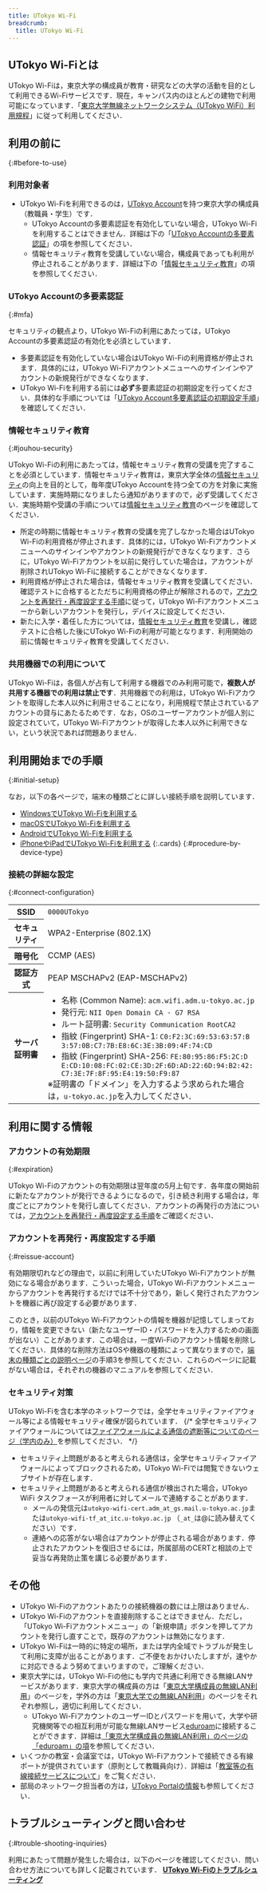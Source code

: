 ```yaml
---
title: UTokyo Wi-Fi
breadcrumb:
  title: UTokyo Wi-Fi
---
```




<Mfa100 />

## UTokyo Wi-Fiとは

UTokyo Wi-Fiは，東京大学の構成員が教育・研究などの大学の活動を目的として利用できるWi-Fiサービスです．現在，キャンパス内のほとんどの建物で利用可能になっています．「[東京大学無線ネットワークシステム（UTokyo WiFi）利用規程](https://www.u-tokyo.ac.jp/adm/dics/ja/wifi_termsofuse.html)」に従って利用してください．

## 利用の前に
{:#before-to-use}
### 利用対象者
- UTokyo Wi-Fiを利用できるのは，[UTokyo Account](/utokyo_account/)を持つ東京大学の構成員（教職員・学生）です．
    - UTokyo Accountの多要素認証を有効化していない場合，UTokyo Wi-Fiを利用することはできません．詳細は下の「[UTokyo Accountの多要素認証](#mfa)」の項を参照してください．
    - 情報セキュリティ教育を受講していない場合，構成員であっても利用が停止されることがあります．詳細は下の「[情報セキュリティ教育](#jouhou-security)」の項を参照してください．

### UTokyo Accountの多要素認証
{:#mfa}

セキュリティの観点より，UTokyo Wi-Fiの利用にあたっては，UTokyo Accountの多要素認証の有効化を必須としています．

- 多要素認証を有効化していない場合はUTokyo Wi-Fiの利用資格が停止されます．具体的には，UTokyo Wi-Fiアカウントメニューへのサインインやアカウントの新規発行ができなくなります．
- UTokyo Wi-Fiを利用する前には**必ず**多要素認証の初期設定を行ってください．具体的な手順については「[UTokyo Account多要素認証の初期設定手順](/utokyo_account/mfa/initial/)」を確認してください．


### 情報セキュリティ教育
{:#jouhou-security}

UTokyo Wi-Fiの利用にあたっては，情報セキュリティ教育の受講を完了することを必須としています．情報セキュリティ教育は，東京大学全体の[情報セキュリティ](https://univtokyo.sharepoint.com/sites/Security)の向上を目的として，毎年度UTokyo Accountを持つ全ての方を対象に実施しています．実施時期になりましたら通知がありますので，必ず受講してください．実施時期や受講の手順については[情報セキュリティ教育](https://univtokyo.sharepoint.com/sites/Security/SitePages/Information_Security_Education.aspx)のページを確認してください．

- 所定の時期に情報セキュリティ教育の受講を完了しなかった場合はUTokyo Wi-Fiの利用資格が停止されます．具体的には，UTokyo Wi-Fiアカウントメニューへのサインインやアカウントの新規発行ができなくなります．さらに，UTokyo Wi-Fiアカウントを以前に発行していた場合は，アカウントが削除されUTokyo Wi-Fiに接続することができなくなります． 
- 利用資格が停止された場合は，情報セキュリティ教育を受講してください．確認テストに合格するとただちに利用資格の停止が解除されるので，[アカウントを再発行・再度設定する手順](#reissue-account)に従って，UTokyo Wi-Fiアカウントメニューから新しいアカウントを発行し，デバイスに設定してください．
- 新たに入学・着任した方については，[情報セキュリティ教育](https://univtokyo.sharepoint.com/sites/Security/SitePages/Information_Security_Education.aspx)を受講し，確認テストに合格した後にUTokyo Wi-Fiの利用が可能となります．利用開始の前に情報セキュリティ教育を受講してください．

### 共用機器での利用について
UTokyo Wi-Fiは，各個人が占有して利用する機器でのみ利用可能で，**複数人が共用する機器での利用は禁止です**．共用機器での利用は，UTokyo Wi-Fiアカウントを取得した本人以外に利用させることになり，利用規程で禁止されているアカウントの貸与にあたるためです．なお，OSのユーザーアカウントが個人別に設定されていて，UTokyo Wi-Fiアカウントが取得した本人以外に利用できない，という状況であれば問題ありません．

## 利用開始までの手順
{:#initial-setup}

<UTokyoWiFi variant="individual" class="gap" />

なお，以下の各ページで，端末の種類ごとに詳しい接続手順を説明しています．

* [WindowsでUTokyo Wi-Fiを利用する](windows)
* [macOSでUTokyo Wi-Fiを利用する](macos)
* [AndroidでUTokyo Wi-Fiを利用する](android)
* [iPhoneやiPadでUTokyo Wi-Fiを利用する](ios)
{:.cards}
{:#procedure-by-device-type}

### 接続の詳細な設定
{:#connect-configuration}

<table>
  <tr>
    <th>SSID</th> <td><code>0000UTokyo</code></td>
  </tr>
  <tr>
    <th>セキュリティ</th> <td>WPA2-Enterprise (802.1X)</td>
  </tr>
  <tr>
    <th>暗号化</th> <td>CCMP (AES)</td>
  </tr>
  <tr>
    <th>認証方式</th> <td>PEAP MSCHAPv2 (EAP-MSCHAPv2)</td>
  </tr>
  <tr>
    <th>サーバ証明書</th>
    <td>
      <ul style="margin-top: 0; margin-bottom: 0;">
        <li>名称 (Common Name): <code>acm.wifi.adm.u-tokyo.ac.jp</code></li>
        <li>発行元: <code>NII Open Domain CA - G7 RSA</code></li>
        <li>ルート証明書: <code>Security Communication RootCA2</code></li>
        <li>指紋 (Fingerprint) SHA-1: <code style="word-break: break-all;">C0:F2:3C:69:53:63:57:B3:57:0B:C7:7B:E8:6C:3E:3B:09:4F:74:CD</code></li>
        <li>指紋 (Fingerprint) SHA-256: <code style="word-break: break-all;">FE:80:95:86:F5:2C:DE:CD:10:08:FC:02:CE:3D:2F:6D:AD:22:6D:94:B2:42:C7:3E:7F:8F:95:E4:19:50:F9:87</code></li>
      </ul>
      ※証明書の「ドメイン」を入力するよう求められた場合は，<code style="word-break: break-all;">u-tokyo.ac.jp</code>を入力してください．
    </td>
  </tr>
</table>

## 利用に関する情報
### アカウントの有効期限
{:#expiration}

UTokyo Wi-Fiのアカウントの有効期限は翌年度の5月上旬です．各年度の開始前に新たなアカウントが発行できるようになるので，引き続き利用する場合は，年度ごとにアカウントを発行し直してください．アカウントの再発行の方法については，[アカウントを再発行・再度設定する手順](#reissue-account)をご確認ください．

### アカウントを再発行・再度設定する手順
{:#reissue-account}

有効期限切れなどの理由で，以前に利用していたUTokyo Wi-Fiアカウントが無効になる場合があります．こういった場合，UTokyo Wi-Fiアカウントメニューからアカウントを再発行するだけでは不十分であり，新しく発行されたアカウントを機器に再び設定する必要があります．

このとき，以前のUTokyo Wi-Fiアカウントの情報を機器が記憶してしまっており，情報を変更できない（新たなユーザーID・パスワードを入力するための画面が出ない）ことがあります．この場合は，一度Wi-Fiのアカウント情報を削除してください．具体的な削除方法はOSや機器の種類によって異なりますので，[端末の種類ごとの説明ページ](#procedure-by-device-type)の手順3を参照してください．これらのページに記載がない場合は，それぞれの機器のマニュアルを参照してください．

### セキュリティ対策

UTokyo Wi-Fiを含む本学のネットワークでは，全学セキュリティファイアウォール等による情報セキュリティ確保が図られています．
{/* 全学セキュリティファイアウォールについては[ファイアウォールによる通信の遮断等についてのページ（学内のみ）](http://ngfw.cert.u-tokyo.ac.jp/firewall.html)を参照してください． */}
- セキュリティ上問題があると考えられる通信は，全学セキュリティファイアウォールによってブロックされるため，UTokyo Wi-Fiでは閲覧できないウェブサイトが存在します．
- セキュリティ上問題があると考えられる通信が検出された場合，UTokyo WiFi タスクフォースが利用者に対してメールで連絡することがあります．
    - メールの発信元は`utokyo-wifi-cert.adm_at_gs.mail.u-tokyo.ac.jp`または`utokyo-wifi-tf_at_itc.u-tokyo.ac.jp` （`_at_`は@に読み替えてください）です．
    - 連絡への応答がない場合はアカウントが停止される場合があります．停止されたアカウントを復旧させるには，所属部局のCERTと相談の上で妥当な再発防止策を講じる必要があります．

## その他

- UTokyo Wi-Fiのアカウントあたりの接続機器の数には上限はありません．
- UTokyo Wi-Fiのアカウントを直接削除することはできません．ただし，「UTokyo Wi-Fiアカウントメニュー」の「新規申請」ボタンを押してアカウントを発行し直すことで，既存のアカウントは無効になります．
- UTokyo Wi-Fiは一時的に特定の場所，または学内全域でトラブルが発生して利用に支障が出ることがあります．ご不便をおかけいたしますが，速やかに対応できるよう努めてまいりますので，ご理解ください．
- 東京大学には，UTokyo Wi-Fiの他にも学内で共通に利用できる無線LANサービスがあります．東京大学の構成員の方は「[東京大学構成員の無線LAN利用](/systems/wlan)」のページを，学外の方は「[東京大学での無線LAN利用](https://www.u-tokyo.ac.jp/adm/dics/ja/wlan.html)」のページをそれぞれ参照し，適切に利用してください．
    - UTokyo Wi-FiアカウントのユーザーIDとパスワードを用いて，大学や研究機関等での相互利用が可能な無線LANサービス[eduroam](https://eduroam.jp/)に接続することができます．詳細は[「東京大学構成員の無線LAN利用」のページの「eduroam」の項](/systems/wlan#eduroam)を参照してください．
- いくつかの教室・会議室では，UTokyo Wi-Fiアカウントで接続できる有線ポートが提供されています（原則として教職員向け）．詳細は「[教室等の有線接続サービスについて](wired_lan)」をご覧ください．
- 部局のネットワーク担当者の方は，[UTokyo Portalの情報](https://univtokyo.sharepoint.com/sites/utokyoportal/wiki/d/UTokyo_WiFi_Management.aspx)も参照してください．

## トラブルシューティングと問い合わせ
{:#trouble-shooting-inquiries}

利用にあたって問題が発生した場合は，以下のページを確認してください．問い合わせ方法についても詳しく記載されています．
<b class="box center">[UTokyo Wi-Fiのトラブルシューティング](./trouble_shooting)</b>

